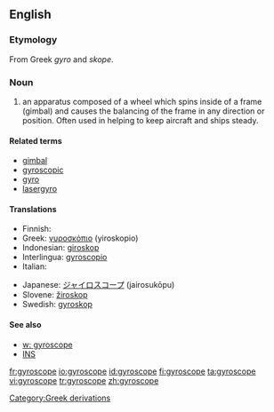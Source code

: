 ==English==
=== Etymology ===
From Greek ''gyro'' and ''skope''.

=== Noun ===
#an apparatus composed of a wheel which spins inside of a frame (gimbal) and causes the balancing of the frame in any direction or position. Often used in helping to keep aircraft and ships steady.

====Related terms====
*[[gimbal]]
*[[gyroscopic]]
*[[gyro]]
*[[lasergyro]]

==== Translations ====
{{top}}
* Finnish: {{t-|fi|gyroskooppi}}
* Greek: [[γυροσκόπιο]] (yiroskopio) {{n}}
* Indonesian: [[giroskop]]
* Interlingua: [[gyroscopio]]
* Italian: {{t+|it|giroscopio|m}}
{{mid}}
* Japanese: [[ジャイロスコープ]] (jairosukōpu)
* Slovene: [[žiroskop]] {{m}}
* Swedish: [[gyroskop]] {{n}}
{{bottom}}

==== See also====
*[[w: gyroscope]]
*[[INS]]

[[Category:Greek derivations]]

[[fr:gyroscope]]
[[io:gyroscope]]
[[id:gyroscope]]
[[fi:gyroscope]]
[[ta:gyroscope]]
[[vi:gyroscope]]
[[tr:gyroscope]]
[[zh:gyroscope]]